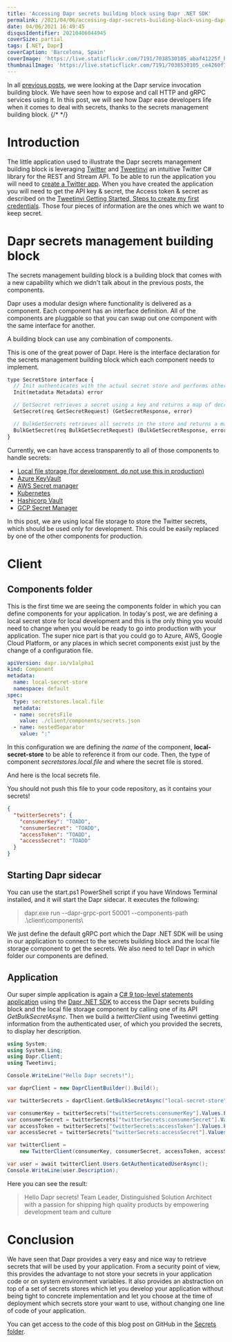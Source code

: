 ```yaml
---
title: 'Accessing Dapr secrets building block using Dapr .NET SDK'
permalink: /2021/04/06/accessing-dapr-secrets-building-block-using-dapr-dotnet-sdk/
date: 04/06/2021 16:49:45
disqusIdentifier: 20210406044945
coverSize: partial
tags: [.NET, Dapr]
coverCaption: 'Barcelona, Spain'
coverImage: 'https://live.staticflickr.com/7191/7038530105_abaf41225f_h.jpg'
thumbnailImage: 'https://live.staticflickr.com/7191/7038530105_ce4260f771_q.jpg'
---
```

In all [previous posts](https://laurentkempe.com/tags/Dapr/), we were looking at the Dapr service invocation building block. We have seen how to expose and call HTTP and gRPC services using it. In this post, we will see how Dapr ease developers life when it comes to deal with secrets, thanks to the secrets management building block.
{/* <!-- more --> */}

# Introduction

The little application used to illustrate the Dapr secrets management building block is leveraging [Twitter](https://twitter.com/laurentkempe) and [Tweetinvi](https://github.com/linvi/tweetinvi) an intuitive Twitter C# library for the REST and Stream API. To be able to run the application you will need to [create a Twitter app](https://developer.twitter.com/en/portal/apps/new). When you have created the application you will need to get the API key & secret, the Access token & secret as described on the [Tweetinvi Getting Started, Steps to create my first credentials](https://linvi.github.io/tweetinvi/dist/intro/getting-started.html). Those four pieces of information are the ones which we want to keep secret.

# Dapr secrets management building block

The secrets management building block is a building block that comes with a new capability which we didn't talk about in the previous posts, the components.

<Alert mode="info">
Dapr uses a modular design where functionality is delivered as a component. Each component has an interface definition. All of the components are pluggable so that you can swap out one component with the same interface for another.

A building block can use any combination of components.
</Alert>

This is one of the great power of Dapr. Here is the interface declaration for the secrets management building block which each component needs to implement.

```protobuf {data-file=SecretStore}
type SecretStore interface {
  // Init authenticates with the actual secret store and performs other init operation
  Init(metadata Metadata) error

  // GetSecret retrieves a secret using a key and returns a map of decrypted string/string values
  GetSecret(req GetSecretRequest) (GetSecretResponse, error)

  // BulkGetSecrets retrieves all secrets in the store and returns a map of decrypted string/string values
  BulkGetSecret(req BulkGetSecretRequest) (BulkGetSecretResponse, error)
}
```

Currently, we can have access transparently to all of those components to handle secrets:

* [Local file storage (for development, do not use this in production)](https://docs.dapr.io/operations/components/setup-secret-store/supported-secret-stores/file-secret-store/)
* [Azure KeyVault](https://docs.dapr.io/operations/components/setup-secret-store/supported-secret-stores/azure-keyvault/)
* [AWS Secret manager](https://docs.dapr.io/operations/components/setup-secret-store/supported-secret-stores/aws-secret-manager/)
* [Kubernetes](https://docs.dapr.io/operations/components/setup-secret-store/supported-secret-stores/kubernetes-secret-store/)
* [Hashicorp Vault](https://docs.dapr.io/operations/components/setup-secret-store/supported-secret-stores/hashicorp-vault/)
* [GCP Secret Manager](https://docs.dapr.io/operations/components/setup-secret-store/supported-secret-stores/gcp-secret-manager/)

In this post, we are using local file storage to store the Twitter secrets, which should be used only for development. This could be easily replaced by one of the other components for production.

# Client

## Components folder

This is the first time we are seeing the components folder in which you can define components for your application. In today's post, we are defining a local secret store for local development and this is the only thing you would need to change when you would be ready to go into production with your application. The super nice part is that you could go to Azure, AWS, Google Cloud Platform, or any places in which secret components exist just by the change of a configuration file.

```yaml {data-file=local-secret-store.yaml}
apiVersion: dapr.io/v1alpha1
kind: Component
metadata:
  name: local-secret-store
  namespace: default
spec:
  type: secretstores.local.file
  metadata:
  - name: secretsFile
    value: ./client/components/secrets.json
  - name: nestedSeparator
    value: ":"
```

In this configuration we are defining the *name* of the component, **local-secret-store**  to be able to reference it from our code. Then, the type of component *secretstores.local.file* and where the secret file is stored.

And here is the local secrets file.

<Alert mode="warning">
You should not push this file to your code repository, as it contains your secrets!
</Alert>

```json {data-file=secrets.json}
{
  "twitterSecrets": {
    "consumerKey": "TOADD",
    "consumerSecret": "TOADD",
    "accessToken": "TOADD",
    "accessSecret": "TOADD"
  }
}
```

## Starting Dapr sidecar

You can use the start.ps1 PowerShell script if you have Windows Terminal installed, and it will start the Dapr sidecar. It executes the following:

> dapr.exe run --dapr-grpc-port 50001 --components-path .\client\components\

We just define the default gRPC port which the Dapr .NET SDK will be using in our application to connect to the secrets building block and the local file storage component to get the secrets. We also need to tell Dapr in which folder our components are defined.

## Application

Our super simple application is again a [C# 9 top-level statements application](https://docs.microsoft.com/en-us/dotnet/csharp/whats-new/tutorials/top-level-statements) using the [Dapr .NET SDK](https://docs.dapr.io/developing-applications/sdks/dotnet/) to access the Dapr secrets building block and the local file storage component by calling one of its API *GetBulkSecretAsync*. Then we build a *twitterClient* using Tweetinvi getting information from the authenticated user, of which you provided the secrets, to display her description.

```csharp {data-file=Program.cs}
using System;
using System.Linq;
using Dapr.Client;
using Tweetinvi;

Console.WriteLine("Hello Dapr secrets!");

var daprClient = new DaprClientBuilder().Build();

var twitterSecrets = daprClient.GetBulkSecretAsync("local-secret-store").Result;

var consumerKey = twitterSecrets["twitterSecrets:consumerKey"].Values.First();
var consumerSecret = twitterSecrets["twitterSecrets:consumerSecret"].Values.First();
var accessToken = twitterSecrets["twitterSecrets:accessToken"].Values.First();
var accessSecret = twitterSecrets["twitterSecrets:accessSecret"].Values.First();

var twitterClient =
    new TwitterClient(consumerKey, consumerSecret, accessToken, accessSecret);

var user = await twitterClient.Users.GetAuthenticatedUserAsync();
Console.WriteLine(user.Description);
```

Here you can see the result:

> Hello Dapr secrets!
> Team Leader, Distinguished Solution Architect with a passion for shipping high quality products by empowering development team and culture

# Conclusion

We have seen that Dapr provides a very easy and nice way to retrieve secrets that will be used by your application. From a security point of view, this provides the advantage to not store your secrets in your application code or on system environment variables. It also provides an abstraction on top of a set of secrets stores which let you develop your application without being tight to concrete implementation and let you choose at the time of deployment which secrets store your want to use, without changing one line of code of your application.

You can get access to the code of this blog post on GitHub in the [Secrets folder](https://github.com/laurentkempe/daprPlayground/tree/master/Secrets).

<GitHubCard user="laurentkempe" repo="daprPlayground" />
